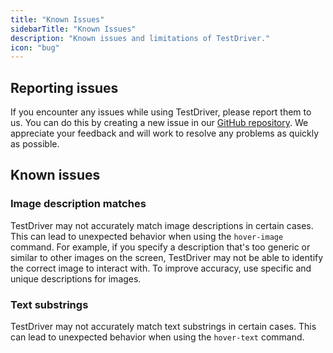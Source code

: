 ```yaml
---
title: "Known Issues"
sidebarTitle: "Known Issues"
description: "Known issues and limitations of TestDriver."
icon: "bug"
---
```


## Reporting issues

If you encounter any issues while using TestDriver, please report them to us. You can do this by creating a new issue in our [GitHub repository](https://github.com/testdriverai/testdriverai/issues/new). We appreciate your feedback and will work to resolve any problems as quickly as possible.

## Known issues

### Image description matches

TestDriver may not accurately match image descriptions in certain cases. This can lead to unexpected behavior when using the `hover-image` command. For example, if you specify a description that's too generic or similar to other images on the screen, TestDriver may not be able to identify the correct image to interact with. To improve accuracy, use specific and unique descriptions for images.

### Text substrings

TestDriver may not accurately match text substrings in certain cases. This can lead to unexpected behavior when using the `hover-text` command.
